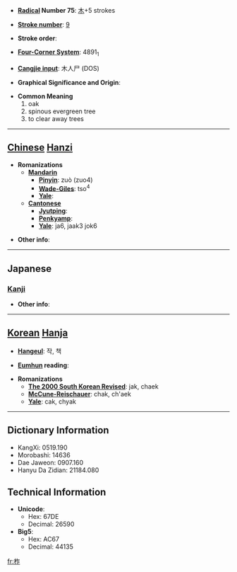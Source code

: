 * '''[[Wiktionary:Chinese radical index| Radical]] Number 75''': [[Wiktionary:Chinese radical index 木|木]]+5 strokes

* '''[[Wiktionary:Chinese total strokes index|Stroke number]]''': [[Wiktionary:Chinese total strokes index 9|9]]

* '''Stroke order''': 

* '''[[Wiktionary:Chinese four corner index|Four-Corner System]]''': 4891<sub>1</sub>

* '''[[Wiktionary:Chinese Cangjie index|Cangjie input]]''': 木人尸 (DOS)

* '''Graphical Significance and Origin''': 

* '''Common Meaning'''
*#oak
*# spinous evergreen tree
*# to clear away trees


----

== [[Chinese]] [[Hanzi]] ==

* '''Romanizations'''
** '''[[Mandarin]]'''
*** '''[[Pinyin]]''': zuò (zuo4)
*** '''[[Wade-Giles]]''': tso<sup>4</sup>
*** '''[[Yale]]''': 
** '''[[Cantonese]]'''
*** '''[[Jyutping]]''':
*** '''[[Penkyamp]]''': 
*** '''[[Yale]]''': ja6, jaak3 jok6

* '''Other info''': 

----

==Japanese==
===[[Kanji]]===
{{kanji|on readings=[[さく]] (saku)|kun readings=[[ははそ]] (hahaso)}}

* '''Other info''':  

----

== [[Korean]] [[Hanja]] ==

* '''[[Hangeul]]''': 작, 책

* '''[[Eumhun]] reading''': 

* '''Romanizations'''
** '''[[The 2000 South Korean Revised Romanization|The 2000 South Korean Revised]]''': jak, chaek
** '''[[McCune-Reischauer]]''': chak, ch'aek
** '''[[Yale]]''': cak, chyak

----

== Dictionary Information ==

* KangXi: 0519.190
* Morobashi: 14636
* Dae Jaweon: 0907.160
* Hanyu Da Zidian: 21184.080

== Technical Information ==

* '''Unicode''':
** Hex: 67DE
** Decimal: 26590
* '''Big5''':
** Hex: AC67
** Decimal: 44135

[[fr:柞]]